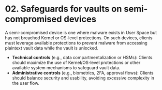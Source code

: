 # 02. Safeguards for vaults on semi-compromised devices

A semi-compromised device is one where malware exists in User Space but has not breached Kernel or
OS-level protections. On such devices, clients must leverage available protections to prevent
malware from accessing plaintext vault data while the vault is unlocked.

- **Technical controls** (e.g., data compartmentalization or HSMs): Clients should maximize the use
  of Kernel/OS-level protections or other available system mechanisms to safeguard vault data.
- **Administrative controls** (e.g., biometrics, 2FA, approval flows): Clients should balance
  security and usability, avoiding excessive complexity in the user flow.
